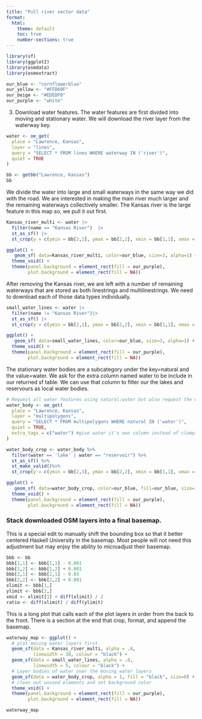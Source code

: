 ```yaml
---
title: "Pull river vector data"
format:
  html:
    theme: default
    toc: true
    number-sections: true
---
```


```r
library(sf)
library(ggplot2)
library(osmdata)
library(osmextract)
```

```r
our_blue <- "cornflowerblue"
our_yellow <- "#FFD60F"
our_beige <- "#EDEDF0"
our_purple <- "white"

```

3. Download water features. 
  The water features are first divided into moving and stationary water. We will download the river layer from the waterway key. 
```r
water <- oe_get(
  place = "Lawrence, Kansas", 
  layer = "lines",
  query = "SELECT * FROM lines WHERE waterway IN ('river')",
  quiet = TRUE
)
```

```r
bb <- getbb("Lawrence, Kansas")
bb
```

We divide the water into large and small waterways in the same way we did with the road. We are interested in making the main river much larger and the remaining waterways collectively smaller. The Kansas river is the large feature in this map so, we pull it out first. 
```r
Kansas_river_multi <- water |>
  filter(name == "Kansas River")  |> 
  st_as_sf() |>
  st_crop(y = c(ymin = bb[2,1], ymax = bb[2,2], xmin = bb[1,1], xmax = bb[1,2]))
```

```r
ggplot() +
   geom_sf( data=Kansas_river_multi, color=our_blue, size=3, alpha=1) +
  theme_void() +
  theme(panel.background = element_rect(fill = our_purple),
        plot.background = element_rect(fill = NA)) 
```

After removing the Kansas river, we are left with a number of remaining waterways that are stored as both linestrings and multilinestrings. We need to download each of those data types individually. 
```r
small_water_lines <- water |>
  filter(name != "Kansas River")|>
  st_as_sf() |>
  st_crop(y = c(ymin = bb[2,1], ymax = bb[2,2], xmin = bb[1,1], xmax = bb[1,2]))
```

```r
ggplot() +
   geom_sf( data=small_water_lines, color=our_blue, size=3, alpha=1) +
  theme_void() +
  theme(panel.background = element_rect(fill = our_purple),
        plot.background = element_rect(fill = NA)) 
```

The stationary water bodies are a subcategory under the key=natural and the value=water. We ask for the extra column named water to be include in our returned sf table. We can use that column to filter our the lakes and reservours as local water bodies. 
```r
# Request all water features using natural:water but also request the water tag be given it's own column. 
water_body <- oe_get(
  place = "Lawrence, Kansas", 
  layer = "multipolygons",
  query = "SELECT * FROM multipolygons WHERE natural IN ('water')",
  quiet = TRUE,
  extra_tags = c("water") #give water it's own column instead of clumping in supplimentary list
)

water_body_crop <- water_body %>%
  filter(water == 'lake' | water == "reservoir") %>%
  st_as_sf() %>%
  st_make_valid()%>%
  st_crop(y = c(ymin = bb[2,1], ymax = bb[2,2], xmin = bb[1,1], xmax = bb[1,2]))
```

```r
ggplot() +
   geom_sf( data=water_body_crop, color=our_blue, fill=our_blue, size=1, alpha=1) +
  theme_void() +
  theme(panel.background = element_rect(fill = our_purple),
        plot.background = element_rect(fill = NA)) 
```


### Stack downloaded OSM layers into a final basemap.

This is a special edit to manually shift the bounding box so that it better centered Haskell University in the basemap. Most people will not need this adjustment but may enjoy the ability to microadjust their basemap.  
```r
bbb <- bb
bbb[1,1] <- bbb[1,1] - 0.001
bbb[1,2] <- bbb[1,2] + 0.001
bbb[2,1] <- bbb[2,1] - 0.03
bbb[2,2] <- bbb[2,2] + 0.001
xlimit <- bbb[1,]
ylimit <- bbb[2,] 
xmid <- xlimit[1] + diff(xlimit) / 2 
ratio <- diff(xlimit) / diff(ylimit)
```

This is a long plot that calls each of the plot layers in order from the back to the front. There is a section at the end that crop, format, and append the basemap. 
```r
waterway_map <- ggplot() +
  # plot moving water layers first
  geom_sf(data = Kansas_river_multi, alpha = .8,
          linewidth = 30, colour = "black") +
  geom_sf(data = small_water_lines, alpha = .8,
          linewidth = 5, colour = "black") +
  # Layer bodies of water over the moving water layers
  geom_sf(data = water_body_crop, alpha = 1, fill = "black", size=0) +
  # clean out unused elements and set background color
  theme_void() +
  theme(panel.background = element_rect(fill = our_purple),
        plot.background = element_rect(fill = NA))

waterway_map
```
